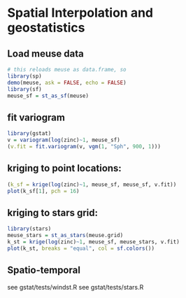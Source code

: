 # Spatial Interpolation and geostatistics

## Load meuse data
```r
# this reloads meuse as data.frame, so
library(sp)
demo(meuse, ask = FALSE, echo = FALSE)
library(sf)
meuse_sf = st_as_sf(meuse)
```

## fit variogram
```r
library(gstat)
v = variogram(log(zinc)~1, meuse_sf)
(v.fit = fit.variogram(v, vgm(1, "Sph", 900, 1)))
```

## kriging to point locations:
```r
(k_sf = krige(log(zinc)~1, meuse_sf, meuse_sf, v.fit))
plot(k_sf[1], pch = 16)
```

## kriging to stars grid:
```r
library(stars)
meuse_stars = st_as_stars(meuse.grid)
k_st = krige(log(zinc)~1, meuse_sf, meuse_stars, v.fit)
plot(k_st, breaks = "equal", col = sf.colors())
```

## Spatio-temporal

see gstat/tests/windst.R
see gstat/tests/stars.R
